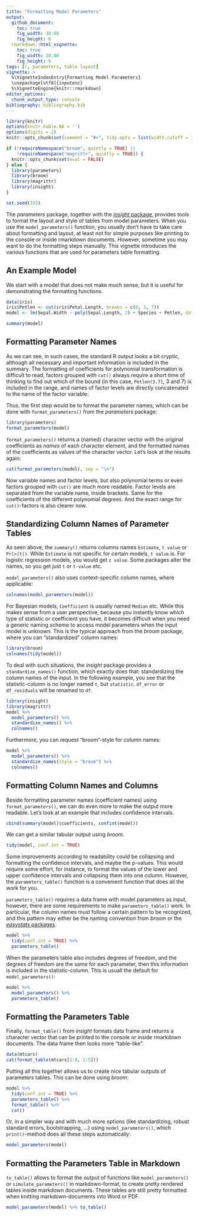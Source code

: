 ```yaml
---
title: "Formatting Model Parameters"
output: 
  github_document:
    toc: true
    fig_width: 10.08
    fig_height: 6
  rmarkdown::html_vignette:
    toc: true
    fig_width: 10.08
    fig_height: 6
tags: [r, parameters, table layout]
vignette: >
  %\VignetteIndexEntry{Formatting Model Parameters}
  \usepackage[utf8]{inputenc}
  %\VignetteEngine{knitr::rmarkdown}
editor_options: 
  chunk_output_type: console
bibliography: bibliography.bib
---
```


```r
library(knitr)
options(knitr.kable.NA = '')
options(digits = 2)
knitr::opts_chunk$set(comment = "#>", tidy.opts = list(width.cutoff = 100))

if (!requireNamespace("broom", quietly = TRUE) ||
    !requireNamespace("magrittr", quietly = TRUE)) {
  knitr::opts_chunk$set(eval = FALSE)
} else {
  library(parameters)
  library(broom)
  library(magrittr)
  library(insight)
}

set.seed(333)
```

The *parameters* package, together with the [*insight* package](https://easystats.github.io/insight/), provides tools to format the layout and style of tables from model parameters. When you use the `model_parameters()` function, you usually don't have to take care about formatting and layout, at least not for simple purposes like printing to the console or inside rmarkdown documents. However, sometime you may want to do the formatting steps manually. This vignette introduces the various functions that are used for parameters table formatting.

## An Example Model

We start with a model that does not make much sense, but it is useful for demonstrating the formatting functions.

```r
data(iris)
iris$Petlen <- cut(iris$Petal.Length, breaks = c(0, 3, 7))
model <- lm(Sepal.Width ~ poly(Sepal.Length, 2) + Species + Petlen, data = iris)

summary(model)
```

## Formatting Parameter Names

As we can see, in such cases, the standard R output looks a bit cryptic, although all necessary and important information is included in the summary. The formatting of coefficients for polynomial transformation is difficult to read, factors grouped with `cut()` always require a short time of thinking to find out which of the bound (in this case, `Petlen(3,7]`, 3 and 7) is included in the range, and names of factor levels are directly concatenated to the name of the factor variable.

Thus, the first step would be to format the parameter names, which can be done with `format_parameters()` from the *parameters* package:


```r
library(parameters)
format_parameters(model)
```

`format_parameters()` returns a (named) character vector with the original coefficients as _names_ of each character element, and the formatted names of the coefficients as values of the character vector. Let's look at the results again:

```r
cat(format_parameters(model), sep = "\n")
```

Now variable names and factor levels, but also polynomial terms or even factors grouped with `cut()` are much more readable. Factor levels are separated from the variable name, inside brackets. Same for the coefficients of the different polynomial degrees. And the exact range for `cut()`-factors is also clearer now.

## Standardizing Column Names of Parameter Tables

As seen above, the `summary()` returns columns names `Estimate`, `t value` or `Pr(>|t|)`. While `Estimate` is not specific for certain models, `t value` is. For logistic regression models, you would get `z value`. Some packages alter the names, so you get just `t` or `t-value` etc.

`model_parameters()` also uses context-specific column names, where applicable:

```r
colnames(model_parameters(model))
```

For Bayesian models, `Coefficient` is usually named `Median` etc. While this makes sense from a user perspective, because you instantly know which type of statistic or coefficient you have, it becomes difficult when you need a generic naming scheme to access model parameters when the input model is unknown. This is the typical approach from the *broom* package, where you can "standardized" column names:

```r
library(broom)
colnames(tidy(model))
```

To deal with such situations, the *insight* package provides a `standardize_names()` function, which exactly does that: standardizing the column names of the input. In the following example, you see that the statistic-column is no longer named `t`, but `statistic`. `df_error` or `df_residuals` will be renamed to `df`.

```r
library(insight)
library(magrittr)
model %>% 
  model_parameters() %>% 
  standardize_names() %>% 
  colnames()
```

Furthermore, you can request "broom"-style for column names:

```r
model %>% 
  model_parameters() %>% 
  standardize_names(style = "broom") %>% 
  colnames()
```

## Formatting Column Names and Columns

Beside formatting parameter names (coefficient names) using `format_parameters()`, we can do even more to make the output more readable. Let's look at an example that includes confidence intervals.

```r
cbind(summary(model)$coefficients, confint(model))
```

We can get a similar tabular output using *broom*.

```r
tidy(model, conf.int = TRUE)
```

Some improvements according to readability could be collapsing and formatting the confidence intervals, and maybe the p-values. This would require some effort, for instance, to format the values of the lower and upper confidence intervals and collapsing them into one column. However, the `parameters_table()` function is a convenient function that does all the work for you. 

`parameters_table()` requires a data frame with model parameters as input, however, there are some requirements to make `parameters_table()` work. In particular, the column names must follow a certain pattern to be recognized, and this pattern may either be the naming convention from *broom* or the [*easystats* packages](https://easystats.github.io/easystats).

```r
model %>% 
  tidy(conf.int = TRUE) %>% 
  parameters_table()
```

When the parameters table also includes degrees of freedom, and the degrees of freedom are the same for each parameter, then this information is included in the statistic-column. This is usuall the default for `model_parameters()`:

```r
model %>% 
  model_parameters() %>% 
  parameters_table()
```

## Formatting the Parameters Table

Finally, `format_table()` from *insight* formats data frame and returns a character vector that can be printed to the console or inside rmarkdown documents. The data frame then looks more "table-like".

```r
data(mtcars)
cat(format_table(mtcars[1:8, 1:5]))
```

Putting all this together allows us to create nice tabular outputs of parameters tables. This can be done using *broom*:

```r
model %>% 
  tidy(conf.int = TRUE) %>% 
  parameters_table() %>% 
  format_table() %>% 
  cat()
```

Or, in a simpler way and with much more options (like standardizing, robust standard errors, bootstrapping, ...) using `model_parameters()`, which `print()`-method does all these steps automatically:

```r
model_parameters(model)
```

## Formatting the Parameters Table in Markdown

`to_table()` allows to format the output of functions like `model_parameters()` or `simulate_parameters()` in markdown-format, to create pretty rendered tables inside markdown documents. These tables are still pretty formatted when knitting markdown-documents into Word or PDF.

```r
model_parameters(model) %>% to_table()
```
